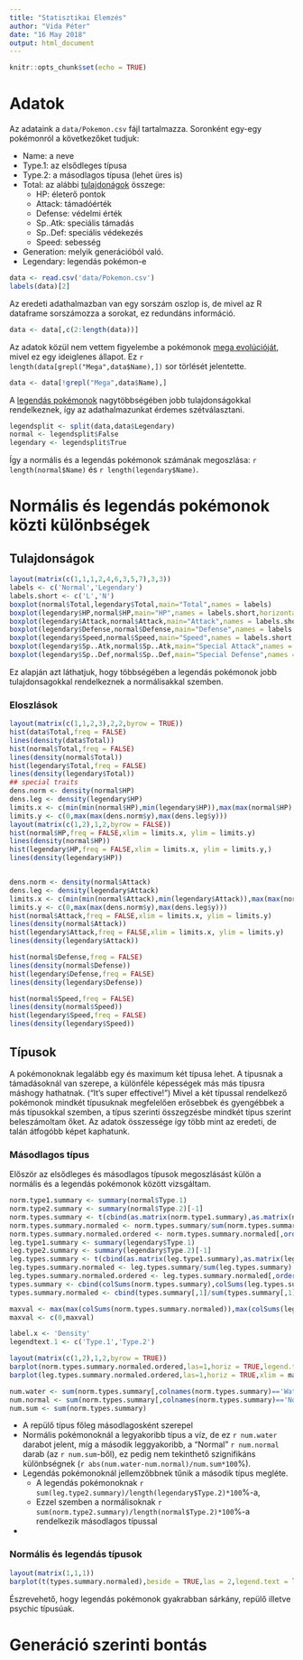 ```yaml
---
title: "Statisztikai Elemzés"
author: "Vida Péter"
date: "16 May 2018"
output: html_document
---
```


```r
knitr::opts_chunk$set(echo = TRUE)
```

# Adatok
Az adataink a `data/Pokemon.csv` fájl tartalmazza. Soronként egy-egy pokémonról a következőket tudjuk:

* Name: a neve
* Type.1: az elsődleges típusa
* Type.2: a másodlagos típusa (lehet üres is)
* Total: az alábbi [tulajdonágok](https://bulbapedia.bulbagarden.net/wiki/Statistic) összege:
  + HP: életerő pontok
  + Attack: támadóérték
  + Defense: védelmi érték
  + Sp..Atk: speciális támadás
  + Sp..Def: speciális védekezés
  + Speed: sebesség
* Generation: melyik generációból való.
* Legendary: legendás pokémon-e

```r
data <- read.csv('data/Pokemon.csv')
labels(data)[2]
```

Az eredeti adathalmazban van egy sorszám oszlop is, de mivel az R dataframe sorszámozza a sorokat, ez redundáns információ.

```r
data <- data[,c(2:length(data))]
```

Az adatok közül nem vettem figyelembe a pokémonok [mega evolúcióját](https://bulbapedia.bulbagarden.net/wiki/Mega_Evolution), mivel ez egy ideiglenes állapot. Ez `r length(data[grepl("Mega",data$Name),])` sor törlését jelentette.

```r
data <- data[!grepl("Mega",data$Name),]
```

A [legendás pokémonok](https://bulbapedia.bulbagarden.net/wiki/Legendary_Pokémon) nagytöbbségében jobb tulajdonságokkal rendelkeznek, így az adathalmazunkat érdemes szétválasztani.

```r
legendsplit <- split(data,data$Legendary)
normal <- legendsplit$False
legendary <- legendsplit$True
```

Így a normális és a legendás pokémonok számának megoszlása: `r length(normal$Name)` és `r length(legendary$Name)`.

# Normális és legendás pokémonok közti különbségek

## Tulajdonságok

```r
layout(matrix(c(1,1,1,2,4,6,3,5,7),3,3))
labels <- c('Normal','Legendary')
labels.short <- c('L','N')
boxplot(normal$Total,legendary$Total,main="Total",names = labels)
boxplot(legendary$HP,normal$HP,main="HP",names = labels.short,horizontal = TRUE)
boxplot(legendary$Attack,normal$Attack,main="Attack",names = labels.short,horizontal = TRUE)
boxplot(legendary$Defense,normal$Defense,main="Defense",names = labels.short,horizontal = TRUE)
boxplot(legendary$Speed,normal$Speed,main="Speed",names = labels.short,horizontal = TRUE)
boxplot(legendary$Sp..Atk,normal$Sp..Atk,main="Special Attack",names = labels.short,horizontal = TRUE)
boxplot(legendary$Sp..Def,normal$Sp..Def,main="Special Defense",names = labels.short,horizontal = TRUE)
```

Ez alapján azt láthatjuk, hogy többségében a legendás pokémonok jobb tulajdonsagokkal rendelkeznek a normálisakkal szemben.

### Eloszlások

```r
layout(matrix(c(1,1,2,3),2,2,byrow = TRUE))
hist(data$Total,freq = FALSE)
lines(density(data$Total))
hist(normal$Total,freq = FALSE)
lines(density(normal$Total))
hist(legendary$Total,freq = FALSE)
lines(density(legendary$Total))
## special traits
dens.norm <- density(normal$HP)
dens.leg <- density(legendary$HP)
limits.x <- c(min(min(normal$HP),min(legendary$HP)),max(max(normal$HP),max(legendary$HP)))
limits.y <- c(0,max(max(dens.norm$y),max(dens.leg$y)))
layout(matrix(c(1,2),1,2,byrow = FALSE))
hist(normal$HP,freq = FALSE,xlim = limits.x, ylim = limits.y)
lines(density(normal$HP))
hist(legendary$HP,freq = FALSE,xlim = limits.x, ylim = limits.y,)
lines(density(legendary$HP))


dens.norm <- density(normal$Attack)
dens.leg <- density(legendary$Attack)
limits.x <- c(min(min(normal$Attack),min(legendary$Attack)),max(max(normal$Attack),max(legendary$Attack)))
limits.y <- c(0,max(max(dens.norm$y),max(dens.leg$y)))
hist(normal$Attack,freq = FALSE,xlim = limits.x, ylim = limits.y)
lines(density(normal$Attack))
hist(legendary$Attack,freq = FALSE,xlim = limits.x, ylim = limits.y)
lines(density(legendary$Attack))

hist(normal$Defense,freq = FALSE)
lines(density(normal$Defense))
hist(legendary$Defense,freq = FALSE)
lines(density(legendary$Defense))

hist(normal$Speed,freq = FALSE)
lines(density(normal$Speed))
hist(legendary$Speed,freq = FALSE)
lines(density(legendary$Speed))

```

## Típusok

A pokémonoknak legalább egy és maximum két típusa lehet. A típusnak a támadásoknál van szerepe, a különféle képességek más más típusra máshogy hathatnak. ("It's super effective!")
Mivel a két típussal rendelkező pokémonok mindkét típusuknak megfelelően erősebbek és gyengébbek a más típusokkal szemben, a típus szerinti összegzésbe mindkét típus szerint beleszámoltam őket. Az adatok összessége így több mint az eredeti, de talán átfogóbb képet kaphatunk.

### Másodlagos típus

Először az elsődleges és másodlagos típusok megoszlásást külön a normális és a legendás pokémonok között vizsgáltam.

```r
norm.type1.summary <- summary(normal$Type.1)
norm.type2.summary <- summary(normal$Type.2)[-1]
norm.types.summary <- t(cbind(as.matrix(norm.type1.summary),as.matrix(norm.type2.summary)))
norm.types.summary.normaled <- norm.types.summary/sum(norm.types.summary)
norm.types.summary.normaled.ordered <- norm.types.summary.normaled[,order(colSums(norm.types.summary.normaled),decreasing = TRUE)]
leg.type1.summary <- summary(legendary$Type.1)
leg.type2.summary <- summary(legendary$Type.2)[-1]
leg.types.summary <- t(cbind(as.matrix(leg.type1.summary),as.matrix(leg.type2.summary)))
leg.types.summary.normaled <- leg.types.summary/sum(leg.types.summary)
leg.types.summary.normaled.ordered <- leg.types.summary.normaled[,order(colSums(leg.types.summary.normaled),decreasing = TRUE)]
types.summary <- cbind(colSums(norm.types.summary),colSums(leg.types.summary))
types.summary.normaled <- cbind(types.summary[,1]/sum(types.summary[,1]),types.summary[,2]/sum(types.summary[,2]))

maxval <- max(max(colSums(norm.types.summary.normaled)),max(colSums(leg.types.summary.normaled)))
maxval <- c(0,maxval)

label.x <- 'Density'
legendtext.1 <- c('Type.1','Type.2')

layout(matrix(c(1,2),1,2,byrow = TRUE))
barplot(norm.types.summary.normaled.ordered,las=1,horiz = TRUE,legend.text = legendtext.1,main = 'Types in normal pokemons',xlab = label.x)
barplot(leg.types.summary.normaled.ordered,las=1,horiz = TRUE,xlim = maxval,legend.text = legendtext.1,main = 'Types in legendary pokemons',xlab = label.x)
```

```r
num.water <- sum(norm.types.summary[,colnames(norm.types.summary)=='Water'])
num.normal <- sum(norm.types.summary[,colnames(norm.types.summary)=='Normal'])
num.sum <- sum(norm.types.summary)
```

* A repülő típus főleg másodlagosként szerepel
* Normális pokémonoknál a legyakoribb típus a víz, de ez `r num.water` darabot jelent, míg a második leggyakoribb, a "Normal" `r num.normal` darab (az `r num.sum`-ből), ez pedig nem tekinthető szignifikáns különbségnek (`r abs(num.water-num.normal)/num.sum*100`%).
* Legendás pokémonoknál jellemzőbbnek tűnik a második típus megléte. 
  + A legendás pokémonoknak `r sum(leg.type2.summary)/length(legendary$Type.2)*100`%-a,
  + Ezzel szemben a normálisoknak `r sum(norm.type2.summary)/length(normal$Type.2)*100`%-a
  rendelkezik másodlagos típussal
* 

### Normális és legendás típusok

```r
layout(matrix(1,1,1))
barplot(t(types.summary.normaled),beside = TRUE,las = 2,legend.text = labels)
```

Észrevehető, hogy legendás pokémonok gyakrabban sárkány, repülő illetve psychic típusúak.

# Generáció szerinti bontás
